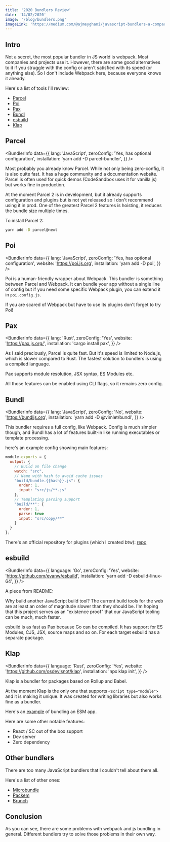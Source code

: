 ```yaml
---
title: '2020 Bundlers Review'
date: '14/02/2020'
image: '/blog/bundlers.png'
imageLink: 'https://medium.com/@ajmeyghani/javascript-bundlers-a-comparison-e63f01f2a364'
---
```



## Intro

Not a secret, the most popular bundler in JS world is webpack. Most companies and projects use it. However, there are some good alternatives to it if you struggle with the config or aren't satisfied with its speed (or anything else). So I don't include Webpack here, because everyone knows it already.

Here's a list of tools I'll review:

- [Parcel](#parcel)
- [Poi](#poi)
- [Pax](#pax)
- [Bundl](#bundl)
- [esbuild](#esbuild)
- [Klap](#klap)

## Parcel

<BundlerInfo
  data={{
    lang: 'JavaScript',
    zeroConfig: 'Yes, has optional configuration',
    installation: 'yarn add -D parcel-bundler',
  }}
/>

Most probably you already know Parcel. While not only being zero-config, it is also quite fast.
It has a huge community and a documentation website.
Parcel is often used for quick demos (CodeSandbox uses it for vanilla js) but works fine in production.

At the moment Parcel 2 is in development, but it already supports configuration and plugins but is not yet released so I don't recommend using it in prod. One of the greatest Parcel 2 features is hoisting, it reduces the bundle size multiple times.

To install Parcel 2:

```sh
yarn add -D parcel@next
```

## Poi

<BundlerInfo
  data={{
    lang: 'JavaScript',
    zeroConfig: 'Yes, has optional configuration',
    website: 'https://poi.js.org',
    installation: 'yarn add -D poi',
  }}
/>

Poi is a human-friendly wrapper about Webpack. This bundler is something between Parcel and Webpack. It can bundle your app without a single line of config but if you need some specific Webpack plugin, you can extend it in `poi.config.js`.

If you are scared of Webpack but have to use its plugins don't forget to try Poi!

## Pax

<BundlerInfo
  data={{
    lang: 'Rust',
    zeroConfig: 'Yes',
    website: 'https://pax.js.org/',
    installation: 'cargo install pax',
  }}
/>

As I said preciously, Parcel is quite fast. But it's speed is limited to Node.js, which is slower compared to Rust. The fastest solution to bundlers is using a compiled language.

Pax supports module resolution, JSX syntax, ES Modules etc.

All those features can be enabled using CLI flags, so it remains zero config.

## Bundl

<BundlerInfo
  data={{
    lang: 'JavaScript',
    zeroConfig: 'No',
    website: 'https://bundljs.org',
    installation: 'yarn add -D @vimlet/bundl',
  }}
/>

This bundler requires a full config, like Webpack. Config is much simpler though, and Bundl has a lot of features built-in like running executables or template processing.

here's an example config showing main features:

```js
module.exports = {
  output: {
    // Build on file change
    watch: "src",
    // Name with hash to avoid cache issues
    "build/bundle.{{hash}}.js": {
      order: 1,
      input: "src/js/**.js"
    },
    // Templating parsing support
    "build/**": {
      order: 1,
      parse: true
      input: "src/copy/**"
    }
  }
};
```

There's an official repository for plugins (which I created btw): [repo](https://github.com/vimlet/bundl-plugins)

## esbuild

<BundlerInfo
  data={{
    language: 'Go',
    zeroConfig: 'Yes',
    website: 'https://github.com/evanw/esbuild',
    installation: 'yarn add -D esbuild-linux-64',
  }}
/>

A piece from README:

Why build another JavaScript build tool? The current build tools for the web are at least an order of magnitude slower than they should be. I'm hoping that this project serves as an "existence proof" that our JavaScript tooling can be much, much faster.

esbuild is as fast as Pax because Go can be compiled. It has support for ES Modules, CJS, JSX, source maps and so on. For each target esbuild has a separate package.

## Klap

<BundlerInfo
  data={{
    language: 'Rust',
    zeroConfig: 'Yes',
    website: 'https://github.com/osdevisnot/klap',
    installation: 'npx klap init',
  }}
/>

Klap is a bundler for packages based on Rollup and Babel.

At the moment Klap is the only one that supports `<script type="module">` and it is making it unique. It was created for writing libraries but also works fine as a bundler.

Here's an [example](https://github.com/osdevisnot/klap/tree/master/examples/minimal) of bundling an ESM app.

Here are some other notable features:

- React / SC out of the box support
- Dev server
- Zero dependency

## Other bundlers

There are too many JavaScript bundlers that I couldn't tell about them all.

Here's a list of other ones:

- [Microbundle](https://github.com/developit/microbundle)
- [Packem](https://packem.github.io/)
- [Brunch](https://brunch.io/)

## Conclusion

As you can see, there are some problems with webpack and js bundling in general. Different bundlers try to solve those problems in their own way.

